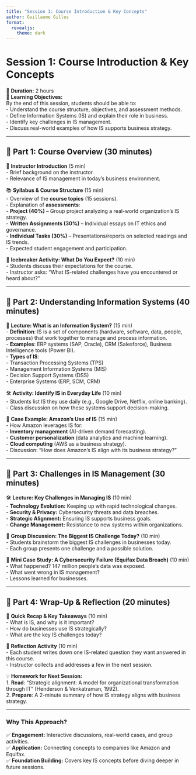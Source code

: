```yaml
---
title: "Session 1: Course Introduction & Key Concepts"
author: Guillaume Gilles
format:
  revealjs:
    theme: dark
---
```


# **Session 1: Course Introduction & Key Concepts**  
📅 **Duration:** 2 hours  
🎯 **Learning Objectives:**  
By the end of this session, students should be able to:  
- Understand the course structure, objectives, and assessment methods.  
- Define Information Systems (IS) and explain their role in business.  
- Identify key challenges in IS management.  
- Discuss real-world examples of how IS supports business strategy.  

---

## **📌 Part 1: Course Overview (30 minutes)**  
🎤 **Instructor Introduction** (5 min)  
- Brief background on the instructor.  
- Relevance of IS management in today's business environment.  

📚 **Syllabus & Course Structure** (15 min)  
- Overview of the **course topics** (15 sessions).  
- Explanation of **assessments**:  
  - **Project (40%)** – Group project analyzing a real-world organization’s IS strategy.  
  - **Written Assignments (30%)** – Individual essays on IT ethics and governance.  
  - **Individual Tasks (30%)** – Presentations/reports on selected readings and IS trends.  
- Expected student engagement and participation.  

💬 **Icebreaker Activity: What Do You Expect?** (10 min)  
- Students discuss their expectations for the course.  
- Instructor asks: “What IS-related challenges have you encountered or heard about?”  

---

## **📌 Part 2: Understanding Information Systems (40 minutes)**  
📖 **Lecture: What is an Information System?** (15 min)  
- **Definition**: IS is a set of components (hardware, software, data, people, processes) that work together to manage and process information.  
- **Examples**: ERP systems (SAP, Oracle), CRM (Salesforce), Business Intelligence tools (Power BI).  
- **Types of IS**:  
  - Transaction Processing Systems (TPS)  
  - Management Information Systems (MIS)  
  - Decision Support Systems (DSS)  
  - Enterprise Systems (ERP, SCM, CRM)  

🛠 **Activity: Identify IS in Everyday Life** (10 min)  
- Students list IS they use daily (e.g., Google Drive, Netflix, online banking).  
- Class discussion on how these systems support decision-making.  

📌 **Case Example: Amazon’s Use of IS** (15 min)  
- How Amazon leverages IS for:  
  - **Inventory management** (AI-driven demand forecasting).  
  - **Customer personalization** (data analytics and machine learning).  
  - **Cloud computing** (AWS as a business strategy).  
- Discussion: “How does Amazon’s IS align with its business strategy?”  

---

## **📌 Part 3: Challenges in IS Management (30 minutes)**  
🛠 **Lecture: Key Challenges in Managing IS** (10 min)  
- **Technology Evolution:** Keeping up with rapid technological changes.  
- **Security & Privacy:** Cybersecurity threats and data breaches.  
- **Strategic Alignment:** Ensuring IS supports business goals.  
- **Change Management:** Resistance to new systems within organizations.  

💬 **Group Discussion: The Biggest IS Challenge Today?** (10 min)  
- Students brainstorm the biggest IS challenges in businesses today.  
- Each group presents one challenge and a possible solution.  

📌 **Mini Case Study: A Cybersecurity Failure (Equifax Data Breach)** (10 min)  
- What happened? 147 million people’s data was exposed.  
- What went wrong in IS management?  
- Lessons learned for businesses.  

---

## **📌 Part 4: Wrap-Up & Reflection (20 minutes)**  
📝 **Quick Recap & Key Takeaways** (10 min)  
- What is IS, and why is it important?  
- How do businesses use IS strategically?  
- What are the key IS challenges today?  

🎯 **Reflection Activity** (10 min)  
- Each student writes down one IS-related question they want answered in this course.  
- Instructor collects and addresses a few in the next session.  

💡 **Homework for Next Session:**  
1. **Read**: "Strategic alignment: A model for organizational transformation through IT" (Henderson & Venkatraman, 1992).  
2. **Prepare**: A 2-minute summary of how IS strategy aligns with business strategy.  

---

### **Why This Approach?**  
✅ **Engagement:** Interactive discussions, real-world cases, and group activities.  
✅ **Application:** Connecting concepts to companies like Amazon and Equifax.  
✅ **Foundation Building:** Covers key IS concepts before diving deeper in future sessions.
